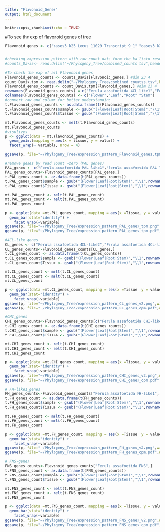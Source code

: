 ```yaml
---
title: "Flavonoid_Genes"
output: html_document
---
```


```r
knitr::opts_chunk$set(echo = TRUE)
```

#To see the exp of flavonoid genes of tree

```r
Flavonoid_genes <- c("oases3_k25_Locus_11029_Transcript_9_1","oases3_k25_Locus_4163_Transcript_5_1","oases3_k37_Locus_4395_Transcript_4_1","oases3_k43_Locus_7570_Transcript_3_1","oases6_k25_Locus_30933_Transcript_3_1","TRINITY_DN75605_c0_g1_i1","oases6_k37_Locus_13492_Transcript_4_1","oases2_k37_Locus_48872_Transcript_1_1","oases3_CL10153Contig1_2","oases3_k49_Locus_9379_Transcript_12_1","oases6_k25_Locus_14487_Transcript_14_1","oases6_k37_Locus_61759_Transcript_1_1","oases2_k25_Locus_50568_Transcript_1_1","oases3_k25_Locus_15765_Transcript_6_1","oases2_k25_Locus_16219_Transcript_3_1","oases3_k43_Locus_8457_Transcript_7_1","oases6_k37_Locus_57857_Transcript_1_1","oases6_k49_Locus_12143_Transcript_7_2","oases2_k31_Locus_1941_Transcript_18_1","oases3_k43_Locus_21058_Transcript_1_1","TRINITY_DN121792_c0_g1_i1","TRINITY_DN38110_c0_g8_i1","oases2_k25_Locus_8995_Transcript_3_1")


#checking expression pattern with raw count data form the kallisto result, used the result of mapped each tissue back into assembled transcriptome
#counts_Davis<- read.delim("~/Phylogeny_Tree/combined_counts.tsv",header = T, row.names = 1)

#To check the exp of all Flavonoid genes
Flavonoid_genes_counts <- counts_Davis[Flavonoid_genes,] #dim 23 4
count_Davis.tpm <- read.delim("~/Phylogeny_Tree/combined_countss.tsv",header = T, row.names = 1)
Flavonoid_genes_counts <- count_Davis.tpm[Flavonoid_genes,] #dim 23 4
rownames(Flavonoid_genes_counts) = c("Ferula assafoetida 4CL-like1","Ferula assafoetida 4CL-like2","Ferula assafoetida 4CL-like3","Ferula assafoetida 4CL-like4","Ferula assafoetida 4CL-like5","Ferula assafoetida 4CL-like6","Ferula assafoetida C2'H","Ferula assafoetida CHI-like1","Ferula assafoetida CHI-like2","Ferula assafoetida CHI-like3","Ferula assafoetida CHI-like4","Ferula assafoetida CHI-like5","Ferula assafoetida CHS-like1","Ferula assafoetida CHS-like2","Ferula assafoetida FH-like1","Ferula assafoetida FH-like2","Ferula assafoetida FH-like3","Ferula assafoetida FNS","Ferula assafoetida PAL-like1","Ferula assafoetida PAL-like2","Ferula assafoetida PAL-like3","Ferula assafoetida PAL-like4","Ferula assafoetida PAL-like5")
colnames(Flavonoid_genes_counts) <- c("Flower","Leaf","Root","Stem")
#convert row and column for better understanding
t.Flavonoid_genes_counts <- as.data.frame(t(Flavonoid_genes_counts))
t.Flavonoid_genes_counts$sample <- gsub("(Flower|Leaf|Root|Stem)","\\1",rownames(t.Flavonoid_genes_counts))
t.Flavonoid_genes_counts$tissue <- gsub("(Flower|Leaf|Root|Stem)","\\1",rownames(t.Flavonoid_genes_counts))

mt.Flavonoid_genes_counts <- melt(t.Flavonoid_genes_counts)
mt.Flavonoid_genes_counts
#visulizes
p <- ggplot(data = mt.Flavonoid_genes_counts) + 
  geom_point(mapping = aes(x = tissue, y = value)) + 
  facet_wrap(~ variable, nrow = 4)

ggsave(p, file="~/Phylogeny_Tree/expression_pattern_Flavonoid_genes.tpm.pdf",width=15,height=15)
```

```r
#remove genes by read count ~zero (PAL genes)
PAL_genes <- c("Ferula assafoetida PAL-like1","Ferula assafoetida PAL-like4","Ferula assafoetida PAL-like5")
PAL_genes_counts<-Flavonoid_genes_counts[PAL_genes,]
t.PAL_genes_count <- as.data.frame(t(PAL_genes_counts))
t.PAL_genes_count$sample <- gsub("(Flower|Leaf|Root|Stem)","\\1",rownames(t.PAL_genes_count))
t.PAL_genes_count$Tissue <- gsub("(Flower|Leaf|Root|Stem)","\\1",rownames(t.PAL_genes_count))

mt.PAL_genes_count <- melt(t.PAL_genes_count)
mt.PAL_genes_count <- melt(t.PAL_genes_count)
mt.PAL_genes_count

p <- ggplot(data =mt.PAL_genes_count, mapping = aes(x =Tissue, y = value, fill=Tissue)) + 
  geom_bar(stat="identity") + 
    facet_wrap(~variable)
ggsave(p, file="~/Phylogeny_Tree/expression_pattern_PAL_genes_tpm.png",width=8,height=4)
ggsave(p, file="~/Phylogeny_Tree/expression_pattern_PAL_genes_tpm.pdf",width=10,height=4)
```


```r
#4CL-like genes
CL_genes <- c("Ferula assafoetida 4CL-like2","Ferula assafoetida 4CL-like5")
CL_genes_counts<-Flavonoid_genes_counts[CL_genes,]
t.CL_genes_count <- as.data.frame(t(CL_genes_counts))
t.CL_genes_count$sample <- gsub("(Flower|Leaf|Root|Stem)","\\1",rownames(t.CL_genes_count))
t.CL_genes_count$Tissue <- gsub("(Flower|Leaf|Root|Stem)","\\1",rownames(t.CL_genes_count))

mt.CL_genes_count <- melt(t.CL_genes_count)
mt.CL_genes_count <- melt(t.CL_genes_count)
mt.CL_genes_count

p <- ggplot(data =mt.CL_genes_count, mapping = aes(x =Tissue, y = value, fill=Tissue)) + 
  geom_bar(stat="identity") + 
    facet_wrap(~variable)
ggsave(p, file="~/Phylogeny_Tree/expression_pattern_CL_genes_v2.png",width=6,height=4)
ggsave(p, file="~/Phylogeny_Tree/expression_pattern_CL_genes_cpm.pdf",width=8,height=4)
```

```r
#CHI_genes
CHI_genes_counts<-Flavonoid_genes_counts[c("Ferula assafoetida CHI-like1","Ferula assafoetida CHI-like4"),]
t.CHI_genes_count <- as.data.frame(t(CHI_genes_counts))
t.CHI_genes_count$sample <- gsub("(Flower|Leaf|Root|Stem)","\\1",rownames(t.CHI_genes_count))
t.CHI_genes_count$Tissue <- gsub("(Flower|Leaf|Root|Stem)","\\1",rownames(t.CHI_genes_count))

mt.CHI_genes_count <- melt(t.CHI_genes_count)
mt.CHI_genes_count <- melt(t.CHI_genes_count)
mt.CHI_genes_count

p <- ggplot(data =mt.CHI_genes_count, mapping = aes(x =Tissue, y = value, fill=Tissue)) + 
  geom_bar(stat="identity") + 
    facet_wrap(~variable)
ggsave(p, file="~/Phylogeny_Tree/expression_pattern_CHI_genes_v2.png",width=5,height=3)
ggsave(p, file="~/Phylogeny_Tree/expression_pattern_CHI_genes_cpm.pdf",width=8,height=4)
```


```r
# FH-like1_genes
FH_genes_counts<-Flavonoid_genes_counts["Ferula assafoetida FH-like1",]
t.FH_genes_count <- as.data.frame(t(FH_genes_counts))
t.FH_genes_count$sample <- gsub("(Flower|Leaf|Root|Stem)","\\1",rownames(t.FH_genes_count))
t.FH_genes_count$Tissue <- gsub("(Flower|Leaf|Root|Stem)","\\1",rownames(t.FH_genes_count))

mt.FH_genes_count <- melt(t.FH_genes_count)
mt.FH_genes_count <- melt(t.FH_genes_count)
mt.FH_genes_count

p <- ggplot(data =mt.FH_genes_count, mapping = aes(x =Tissue, y = value, fill=Tissue)) + 
  geom_bar(stat="identity") + 
    facet_wrap(~variable)
ggsave(p, file="~/Phylogeny_Tree/expression_pattern_FH_genes_v2.png",width=5,height=3)
ggsave(p, file="~/Phylogeny_Tree/expression_pattern_FH_genes_cpm.pdf",width=4,height=3)
```

```r
# FNS-genes
FNS_genes_counts<-Flavonoid_genes_counts["Ferula assafoetida FNS",]
t.FNS_genes_count <- as.data.frame(t(FNS_genes_counts))
t.FNS_genes_count$sample <- gsub("(Flower|Leaf|Root|Stem)","\\1",rownames(t.FNS_genes_count))
t.FNS_genes_count$Tissue <- gsub("(Flower|Leaf|Root|Stem)","\\1",rownames(t.FNS_genes_count))

mt.FNS_genes_count <- melt(t.FNS_genes_count)
mt.FNS_genes_count <- melt(t.FNS_genes_count)
mt.FNS_genes_count

p <- ggplot(data =mt.FNS_genes_count, mapping = aes(x =Tissue, y = value, fill=Tissue)) + 
  geom_bar(stat="identity") + 
    facet_wrap(~variable)
ggsave(p, file="~/Phylogeny_Tree/expression_pattern_FNS_genes_v2.png",width=5,height=3)
ggsave(p, file="~/Phylogeny_Tree/expression_pattern_FNS_genes_cpm.pdf",width=4,height=3)
```